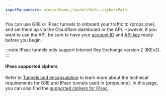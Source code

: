 ```yaml
---
inputParameters: productName;;tunnelsPath;;ciphersPath
---
```



You can use GRE or IPsec tunnels to onboard your traffic to {props.one}, and set them up via the Cloudflare dashboard or the API. However, if you want to use the API, be sure to have your [account ID](/fundamentals/setup/find-account-and-zone-ids/) and [API key](/fundamentals/api/get-started/keys/#view-your-global-api-key) ready before you begin.

:::note
IPsec tunnels only support Internet Key Exchange version 2 (IKEv2).
:::

#### IPsec supported ciphers

Refer to <a href={props.two}>Tunnels and encapsulation</a> to learn more about the technical requirements for GRE and IPsec tunnels used in {props.one}. In this page, you can also find the <a href={props.three}>supported ciphers for IPsec</a>.
